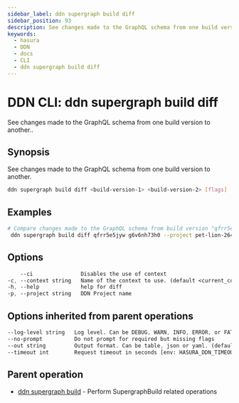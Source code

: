 ```yaml
---
sidebar_label: ddn supergraph build diff
sidebar_position: 93
description: See changes made to the GraphQL schema from one build version to another. using the DDN CLI
keywords:
  - hasura
  - DDN
  - docs
  - CLI
  - ddn supergraph build diff
---
```


# DDN CLI: ddn supergraph build diff

See changes made to the GraphQL schema from one build version to another..

## Synopsis

See changes made to the GraphQL schema from one build version to another.

```bash
ddn supergraph build diff <build-version-1> <build-version-2> [flags]
```

## Examples

```bash
# Compare changes made to the GraphQL schema from build version "qfrr5e5jyw" to "g6v6nh73h0" for Project "pet-lion-2649"
 ddn supergraph build diff qfrr5e5jyw g6v6nh73h0 --project pet-lion-2649
```

## Options

```sass
    --ci               Disables the use of context
-c, --context string   Name of the context to use. (default <current_context>)
-h, --help             help for diff
-p, --project string   DDN Project name
```

## Options inherited from parent operations

```sass
--log-level string   Log level. Can be DEBUG, WARN, INFO, ERROR, or FATAL. (default "INFO")
--no-prompt          Do not prompt for required but missing flags
--out string         Output format. Can be table, json or yaml. (default "table")
--timeout int        Request timeout in seconds [env: HASURA_DDN_TIMEOUT] (default 100)
```

## Parent operation

- [ddn supergraph build](/cli/commands/ddn_supergraph_build) - Perform SupergraphBuild related operations

